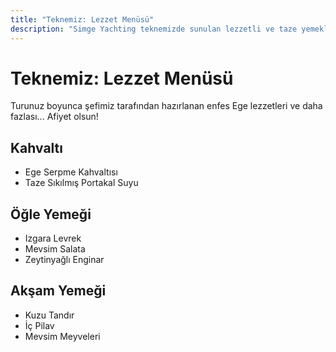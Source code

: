 ```yaml
---
title: "Teknemiz: Lezzet Menüsü"
description: "Simge Yachting teknemizde sunulan lezzetli ve taze yemeklerden oluşan menümüz."
---
```


# Teknemiz: Lezzet Menüsü

Turunuz boyunca şefimiz tarafından hazırlanan enfes Ege lezzetleri ve daha fazlası... Afiyet olsun!

## Kahvaltı
- Ege Serpme Kahvaltısı
- Taze Sıkılmış Portakal Suyu

## Öğle Yemeği
- Izgara Levrek
- Mevsim Salata
- Zeytinyağlı Enginar

## Akşam Yemeği
- Kuzu Tandır
- İç Pilav
- Mevsim Meyveleri